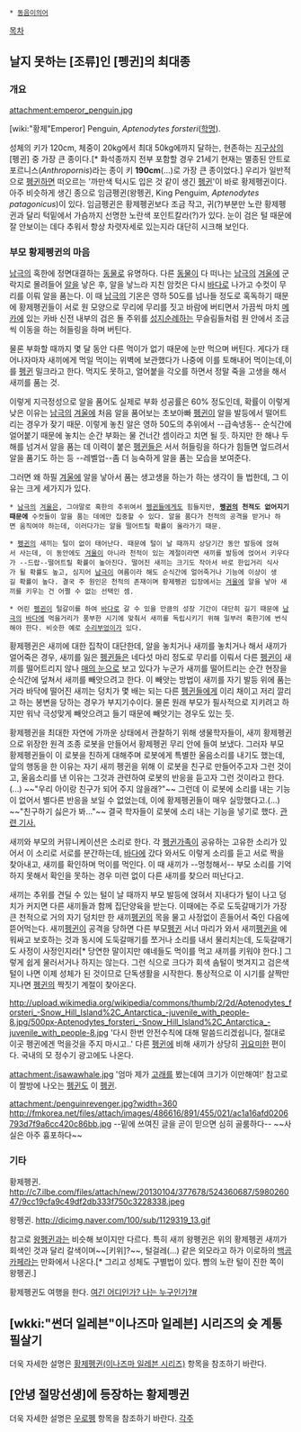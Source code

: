  * [[동음이의어]]

[[목차]]
== 날지 못하는 [조류]인 [펭귄]의 최대종 ==
=== 개요 ===
attachment:emperor_penguin.jpg

[wiki:"황제"Emperor] Penguin, ''Aptenodytes forsteri''([[학명]]). 

성체의 키가 120cm, 체중이 20kg에서 최대 50kg에까지 달하는, 현존하는 [[지구]]상의 [펭귄] 중 가장 큰 종이다.[* 화석종까지 전부 포함할 경우 21세기 현재는 멸종된 안트로포르니스(''Anthropornis'')라는 종이 키 '''190cm'''(...)로 가장 큰 종이었다.] 우리가 일반적으로 [[펭귄]]하면 떠오르는 '까만색 턱시도 입은 것 같이 생긴 [[펭귄]]'이 바로 황제펭귄이다. 아주 비슷하게 생긴 종으로 임금펭귄(왕펭귄, King Penguim, ''Aptenodytes patagonicus'')이 있다. 임금펭귄은 황제펭귄보다 조금 작고, 귀(?)부분만 노란 황제펭귄과 달리 턱밑에서 가슴까지 선명한 노란색 포인트칼라(?)가 있다. 눈이 검은 털 때문에 잘 안보이는 데다 추워서 항상 차렷자세로 있는지라 대단히 시크해 보인다.
=== 부모 황제펭귄의 마음 ===
[[남극]]의 혹한에 정면대결하는 [[동물]]로 유명하다. 다른 [[동물]]이 다 떠나는 [[남극]]의 [[겨울]]에 군락지로 몰려들어 [[알]]을 낳은 후, 알을 낳느라 지친 암컷은 다시 [[바다]]로 나가고 수컷이 무리를 이뤄 알을 품는다. 이 때 [[남극]]의 기온은 영하 50도를 넘나들 정도로 혹독하기 때문에 황제펭귄들이 서로 원 모양으로 무리에 무리를 짓고 바람에 버티면서 가끔씩 마치 [[메카]]에 있는 카바 신전 내부의 검은 돌 주위를 [[성지순례]]하는 무슬림들처럼 원 안에서 조금씩 이동을 하는 허들링을 하며 버틴다. 

물론 부화할 때까지 몇 달 동안 다른 먹이가 없기 때문에 눈만 먹으며 버틴다. 게다가 태어나자마자 새끼에게 먹일 먹이는 위벽에 보관했다가 나중에 이를 토해내어 먹이는데,이를 [[펭귄]] 밀크라고 한다. 먹지도 못하고, 얼어붙을 각오를 하면서 정말 죽을 고생을 해서 새끼를 품는 것. 

이렇게 지극정성으로 알을 품어도 실제로 부화 성공률은 60% 정도인데, 확률이 이렇게 낮은 이유는 [[남극]]의 [[겨울]]에 처음 알을 품어보는 초보아빠 [[펭귄]]이 알을 발등에서 떨어트리는 경우가 잦기 때문. 이렇게 놓친 알은 영하 50도의 추위에서 --급속냉동-- 순식간에 얼어붙기 때문에 놓치는 순간 부화는 물 건너간 셈이라고 치면 될 듯. 하지만 한 해나 두 해를 넘겨서 알을 품는 데 이력이 붙은 [[펭귄]]들은 서서 허들링을 하다가 힘들면 엎드려서 알을 품기도 하는 등 --레벨업--좀 더 능숙하게 알을 품는 모습을 보여준다. 

그러면 왜 하필 [[겨울]]에 알을 낳아서 품는 생고생을 하는가 하는 생각이 들 법한데, 그 이유는 크게 세가지가 있다. 

 * [[남극]]의 [[겨울]]은, 그야말로 혹한의 추위여서 [[펭귄]]들에게도 힘들지만, '''[[펭귄]]의 천적도 없어지기 때문에''' 수컷들이 알을 품는 데에만 집중할 수 있다. 알을 품다가 천적의 공격을 받거나 하면 움직여야 하는데, 이러다가는 알을 떨어트릴 확률이 올라가기 때문.

 * [[펭귄]]의 새끼는 털이 없이 태어난다. 때문에 털이 날 때까지 상당기간 동안 발등에 얹혀서 사는데, 이 동안에도 [[겨울]]이 아니라 천적이 있는 계절이라면 새끼를 발등에 얹어서 키우다가 --드랍--떨어트릴 확률이 높아진다. 떨어진 새끼는 크기도 작아서 바로 한입거리 식사가 될 확률도 높고, 심지어 [[남극]]이 여름이라 해도 순식간에 얼어죽거나 기능에 이상이 생길 확률이 높다. 결국 주 원인은 천적의 존재이며 황제펭귄 입장에서는 [[겨울]]에 알을 낳아 새끼를 키우는 건 어쩔 수 없는 선택인 셈.

 * 어린 [[펭귄]]이 털갈이를 하여 [[바다]]로 갈 수 있을 만큼의 성장 기간이 대단히 길기 때문에 [[남극]]의 [[바다]]에 먹을거리가 풍부한 시기에 맞춰서 새끼를 독립시키기 위해 일부러 혹한기에 번식해야 한다. 비슷한 예로 [[수리부엉이]]가 있다.

황제펭귄은 새끼에 대한 집착이 대단한데, 알을 놓치거나 새끼를 놓치거나 해서 새끼가 얼어죽은 경우, 새끼를 잃은 [[펭귄]]들은 네다섯 마리 정도로 무리를 이뤄서 다른 [[펭귄]]이 새끼를 떨어트리지 않나 [[매의 눈]]으로 보고 있다가 누군가 새끼를 떨어트리는 순간 현장을 순식간에 덮쳐서 새끼를 빼앗으려고 한다. 이 빼앗는 방법이 새끼를 자기 발등 위에 품는 거라 바닥에 떨어진 새끼는 덩치가 몇 배는 되는 다른 [[펭귄]]들에게 이리 채이고 저리 깔리고 하는 봉변을 당하는 경우가 부지기수이다. 물론 원래 부모가 필사적으로 지키려고 하지만 워낙 극성맞게 빼앗으려고 들기 때문에 빼앗기는 경우도 있는 듯.

황제펭귄을 최대한 자연에 가까운 상태에서 관찰하기 위해 생물학자들이, 새끼 황제펭귄으로 위장한 원격 조종 로봇을 만들어서 황제펭귄 무리 안에 들여 보냈다. 그러자 부모 황제펭귄들이 이 로봇을 친하게 대해주며 로봇에게 특별한 울음소리를 내기도 했는데, 앞의 행동을 한 이유는 자기 새끼 펭귄을 위해 이 로봇을 친구로 만들어주고자 그런 것이고, 울음소리를 낸 이유는 그것과 관련하여 로봇의 반응을 듣고자 그런 것이라고 한다.(...) ~~"우리 아이랑 친구가 되어 주지 않을래?"~~ 그런데 이 로봇에 소리를 내는 기능이 없어서 별다른 반응을 보일 수 없었는데, 이에 황제펭귄들이 매우 실망했다고.(...) ~~"친구하기 싫은가 봐..."~~ 결국 학자들이 로봇에 소리 내는 기능을 넣기로 했다. [http://news.naver.com/main/read.nhn?mode=LSD&mid=sec&sid1=104&oid=003&aid=0006174577&viewType=pc 관련 기사.] 

새끼와 부모의 커뮤니케이션은 소리로 한다. 각 [[펭귄]]가족이 공유하는 고유한 소리가 있어서 이 소리로 서로를 분간하는데, [[바다]]에 갔다 와서도 이렇게 소리를 듣고 서로 짝을 찾아내고, 새끼를 확인하며 먹이를 먹인다. 이 때 새끼가 --멍청해서-- 부모 소리를 기억하지 못해서 확인을 못하는 경우 미련 없이 다른 새끼를 찾으러 떠난다고.

새끼는 추위를 견딜 수 있는 털이 날 때까지 부모 발등에 얹혀서 지내다가 털이 나고 덩치가 커지면 다른 새끼들과 함께 집단양육을 받는다. 이때에는 주로 도둑갈매기가 가장 큰 천적으로 거의 자기 덩치만 한 새끼[[펭귄]]의 목을 물고 사정없이 흔들어서 죽인 다음에 뜯어먹는다. 새끼[[펭귄]]이 공격을 당하면 다른 부모[[펭귄]] 서너 마리가 와서 새끼[[펭귄]]을 에워싸고 보호하는 것과 동시에 도둑갈매기를 쪼거나 소리를 내서 물리치는데, 도둑갈매기도 사정이 사정인지라[* 당연한 말이지만 얘네들도 먹이를 먹고 새끼를 키워야 한다.] 그렇게 쉽게 물러서거나 하지는 않는다.
그런 식으로 크다가 회색 솜털이 벗겨지고 검은색 털이 나면 이제 성체가 된 것이므로 단독생활을 시작한다. 통상적으로 이 시기를 살짝만 지나면 [[펭귄]]의 짝짓기 계절이 찾아온다.

http://upload.wikimedia.org/wikipedia/commons/thumb/2/2d/Aptenodytes_forsteri_-Snow_Hill_Island%2C_Antarctica_-juvenile_with_people-8.jpg/500px-Aptenodytes_forsteri_-Snow_Hill_Island%2C_Antarctica_-juvenile_with_people-8.jpg '다시 한번 안전수칙에 대해 말씀드리겠쉽니다, 절대로 이곳 펭귄에겐 먹을것을 주지 마시고..'
다른 [[펭귄]]에 비해 새끼가 상당히 [[귀요미]]한 편이다. 국내의 모 정수기 광고에도 나온다.

attachment:/isawawhale.jpg
'엄마 제가 [[고래]]를 봤는데여 크기가 이만해여!'
참고로 이 짤방에 나오는 [[펭귄]]도 이 [[펭귄]].

attachment:/penguinrevenger.jpg?width=360
http://fmkorea.net/files/attach/images/486616/891/455/021/ac1a16afd0206793d7f9a6cc420c86bb.jpg
--밑에 쓰여진 글을 곧이 믿으면 심히 골룸하다--
~~사실은 아주 흉포하다~~
=== 기타 ===
황제펭귄.
http://c7.ilbe.com/files/attach/new/20130104/377678/524360687/598026047/9cc19cfa9c49df2db333f750c3228338.jpeg

왕펭귄.
http://dicimg.naver.com/100/sub/1129319_13.gif

참고로 [[왕펭귄]]과는 비슷해 보이지만 다르다. 특히 새끼 왕펭귄은 위의 황제펭귄 새끼가 회색인 것과 달리 갈색이며~~[키위]?~~, 털걸레(...) 같은 외모라고 하가 이로하의 [[백곰 카페]]라는 만화에서 나온다.[* 그리고 성체도 구별법이 있다. 뺨의 노란 털이 진한 쪽이 왕펭귄.]

황제펭귄도 여행을 한다. 
[http://bbs2.ruliweb.daum.net/gaia/do/ruliweb/default/community/325/read?articleId=14489157&bbsId=G005&itemId=143&pageIndex=1 여긴 어디인가? 나는 누구인가?][http://bbs2.ruliweb.daum.net/gaia/do/ruliweb/default/read?articleId=22412147&bbsId=G005&itemId=143 #]
== [wkki:"썬더 일레븐"이나즈마 일레븐] 시리즈의 슛 계통 필살기 ==
더욱 자세한 설명은 [[황제펭귄(이나즈마 일레븐 시리즈)]] 항목을 참조하기 바란다.
== [안녕 절망선생]에 등장하는 황제펭귄 ==
더욱 자세한 설명은 [[우로펭]] 항목을 참조하기 바란다.
[[각주]]
